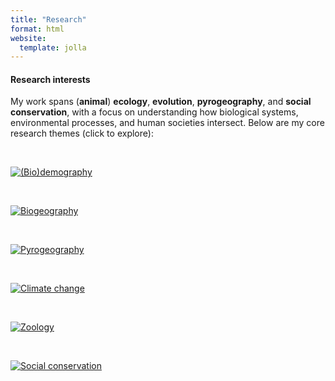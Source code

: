 ```yaml
---
title: "Research"
format: html
website:
  template: jolla
---
```


#### Research interests

My work spans (**animal**) **ecology**, **evolution**, **pyrogeography**, and **social conservation**, with a focus on understanding how biological systems, environmental processes, and human societies intersect. Below are my core research themes (click to explore):

\

[![(Bio)demography](demography.jpeg)](demography.qmd)

\

[![Biogeography](community.jpeg)](community.qmd)

\

[![Pyrogeography](fire.jpeg)](fire.qmd)

\

[![Climate change](climchange.jpeg)](climchange.qmd)

\

[![Zoology](zoology.jpeg)](zoology.qmd)

\

[![Social conservation](social.jpeg)](social.qmd)

\

